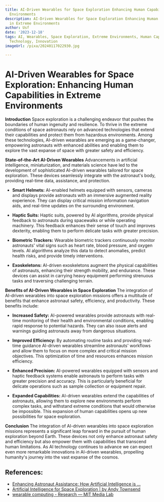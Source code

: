 ```yaml
---
title: AI-Driven Wearables for Space Exploration Enhancing Human Capabilities in Extreme
  Environments
description: AI-Driven Wearables for Space Exploration Enhancing Human Capabilities
  in Extreme Environments
author: Usf
date: '2023-12-18'
tags: AI, Wearables, Space Exploration, Extreme Environments, Human Capabilities,
  Technology, Innovation
imageUrl: /pixa/20240117022930.jpg

---
```

# AI-Driven Wearables for Space Exploration: Enhancing Human Capabilities  in Extreme Environments

**Introduction**
Space exploration is a challenging endeavor that pushes the boundaries of human ingenuity and resilience. To thrive in the  extreme conditions of  space  astronauts rely on advanced technologies that extend their capabilities and protect them from hazardous environments. Among these technologies, AI-driven  wearables are emerging as  a game-changer, empowering astronauts with enhanced abilities and enabling them to explore the vast expanse of space with greater safety and efficiency.

**State-of-the-Art AI-Driven Wearables**
Advancements in artificial intelligence, miniaturization, and materials science have led to  the development  of sophisticated AI-driven wearables tailored for space exploration. These devices seamlessly integrate with the astronaut's body, providing real-time data, assistance, and protection.

- **Smart Helmets:** AI-enabled  helmets equipped with sensors, cameras and displays provide astronauts with an immersive augmented reality experience. They can display critical mission information navigation  aids, and real-time updates on the  surrounding environment.

- **Haptic Suits:** Haptic suits, powered  by AI algorithms, provide physical  feedback to astronauts during spacewalks or while operating machinery. This feedback enhances their  sense of touch and  improves dexterity, enabling them to perform delicate tasks with greater precision.

- **Biometric Trackers:** Wearable biometric trackers continuously monitor  astronauts'  vital signs  such as heart rate,  blood pressure, and oxygen  levels. AI algorithms analyze this data to detect anomalies, predict health risks, and  provide timely interventions.

- **Exoskeletons:** AI-driven exoskeletons augment the physical capabilities of astronauts, enhancing their strength mobility, and endurance. These devices can assist in carrying heavy equipment performing strenuous tasks  and traversing challenging terrain.

**Benefits of AI-Driven Wearables in Space  Exploration**
The integration  of AI-driven wearables into space  exploration missions offers a multitude of  benefits that enhance astronaut safety, efficiency, and productivity. These benefits include:

- **Increased Safety:** AI-powered wearables provide astronauts with real-time monitoring of their health and environmental conditions, enabling rapid response  to  potential hazards. They can also issue alerts and warnings guiding astronauts away from dangerous situations.

- **Improved Efficiency:** By automating routine tasks and providing real-time guidance  AI-driven wearables streamline astronauts' workflows and allow  them to focus on more complex and critical mission objectives. This optimization of time and resources enhances mission efficiency.

- **Enhanced Precision:** AI-powered  wearables  equipped with sensors and haptic feedback systems enable astronauts to perform tasks with greater  precision and accuracy. This is particularly beneficial for delicate operations such as sample collection  or equipment repair.

- **Expanded  Capabilities:** AI-driven wearables extend the capabilities of astronauts, allowing them  to explore new environments perform complex tasks,  and withstand extreme conditions  that would otherwise be impossible. This expansion of human capabilities opens up new possibilities  for space exploration.

**Conclusion**
The integration  of AI-driven wearables into space exploration missions represents a significant leap forward in the pursuit of  human exploration  beyond Earth. These devices not only enhance astronaut safety and efficiency but also empower them with capabilities  that transcend human  limitations.  As AI  technology continues to advance we can  expect  even more remarkable innovations in AI-driven wearables, propelling humanity's journey into the vast expanse of the cosmos.

## References:
- [Enhancing Astronaut Assistance: How Artificial Intelligence is ...](https://www.linkedin.com/pulse/enhancing-astronaut-assistance-how-artificial-intelligence-k)
- [Artificial Intelligence for Space Exploration | by Andy Townsend](https://medium.com/@apltownsend/artificial-intelligence-for-space-exploration-703d2838e37c)
- [wearable computing - Research — MIT Media Lab](https://www.media.mit.edu/research/?filter=everything&tag=wearable-computing)
